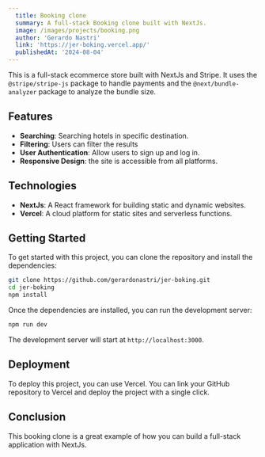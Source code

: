 ```yaml
---
  title: Booking clone
  summary: A full-stack Booking clone built with NextJs.
  image: /images/projects/booking.png
  author: 'Gerardo Nastri'
  link: 'https://jer-boking.vercel.app/'
  publishedAt: '2024-08-04'
---
```


This is a full-stack ecommerce store built with NextJs and Stripe. It uses the
`@stripe/stripe-js` package to handle payments and the `@next/bundle-analyzer`
package to analyze the bundle size.

## Features

- **Searching**: Searching hotels in specific destination.
- **Filtering**: Users can filter the results
- **User Authentication**: Allow users to sign up and log in.
- **Responsive Design**: the site is accessible from all platforms.

## Technologies

- **NextJs**: A React framework for building static and dynamic websites.
- **Vercel**: A cloud platform for static sites and serverless functions.

## Getting Started

To get started with this project, you can clone the repository and install the
dependencies:

```bash
git clone https://github.com/gerardonastri/jer-boking.git
cd jer-boking
npm install
```

Once the dependencies are installed, you can run the development server:

```bash
npm run dev
```

The development server will start at `http://localhost:3000`.

## Deployment

To deploy this project, you can use Vercel. You can link your GitHub repository
to Vercel and deploy the project with a single click.

## Conclusion

This booking clone is a great example of how you can build a full-stack
application with NextJs. 
